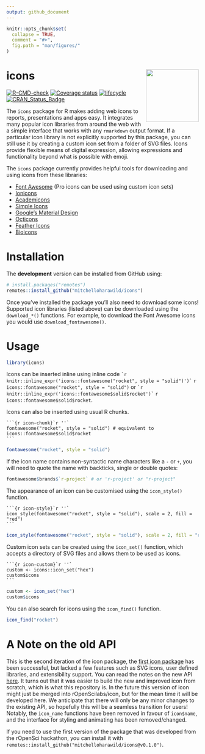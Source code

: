 ```yaml
---
output: github_document
---
```


<!-- README.md is generated from README.Rmd. Please edit that file -->

```r
knitr::opts_chunk$set(
  collapse = TRUE,
  comment = "#>",
  fig.path = "man/figures/"
)
```

# icons <a href='https://pkg.mitchelloharawild.com/icon'><img src='man/figures/logo.png' align="right" height="138" /></a>

[![R-CMD-check](https://github.com/mitchelloharawild/icons/actions/workflows/R-CMD-check.yaml/badge.svg)](https://github.com/mitchelloharawild/icons/actions/workflows/R-CMD-check.yaml)
[![Coverage status](https://codecov.io/gh/mitchelloharawild/icons/branch/master/graph/badge.svg)](https://codecov.io/gh/mitchelloharawild/icon?branch=master)
[![lifecycle](https://img.shields.io/badge/lifecycle-experimental-orange.svg)](https://www.tidyverse.org/lifecycle/#experimental)
[![CRAN_Status_Badge](http://www.r-pkg.org/badges/version/icon)](https://cran.r-project.org/package=icons)
<!-- [![Downloads](http://cranlogs.r-pkg.org/badges/icons?color=brightgreen)](https://cran.r-project.org/package=icons) -->

The `icons` package for R makes adding web icons to reports, presentations and apps easy. It integrates many popular icon libraries from around the web with a simple interface that works with any `rmarkdown` output format. If a particular icon library is not explicitly supported by this package, you can still use it by creating a custom icon set from a folder of SVG files. Icons provide flexible means of digital expression, allowing expressions and functionality beyond what is possible with emoji.

The `icons` package currently provides helpful tools for downloading and using icons from these libraries:

* [Font Awesome](https://github.com/FortAwesome/Font-Awesome/) (Pro icons can be used using custom icon sets)
* [Ionicons](https://github.com/ionic-team/ionicons/)
* [Academicons](https://github.com/jpswalsh/academicons)
* [Simple Icons](https://github.com/simple-icons/simple-icons/)
* [Google's Material Design](https://github.com/google/material-design-icons)
* [Octicons](https://github.com/primer/octicons)
* [Feather Icons](https://github.com/feathericons/feather)
* [Bioicons](https://github.com/duerrsimon/bioicons)

# Installation

The **development** version can be installed from GitHub using:

```r
# install.packages("remotes")
remotes::install_github("mitchelloharawild/icons")
```

Once you've installed the package you'll also need to download some icons! Supported icon libraries (listed above) can be downloaded using the `download_*()` functions. For example, to download the Font Awesome icons you would use `download_fontawesome()`.

# Usage

```r
library(icons)
```

Icons can be inserted inline using inline code `` `r knitr::inline_expr('icons::fontawesome("rocket", style = "solid")')` `` `r icons::fontawesome("rocket", style = "solid")` or `` `r knitr::inline_expr('icons::fontawesome$solid$rocket')` `` `r icons::fontawesome$solid$rocket`.

Icons can also be inserted using usual R chunks.

````
```{r icon-chunk}`r ''`
fontawesome("rocket", style = "solid") # equivalent to icons::fontawesome$solid$rocket
```
````
```r
fontawesome("rocket", style = "solid")
```

If the icon name contains non-syntactic name characters like a `-` or `+`, you will need to quote the name with backticks, single or double quotes:

```r
fontawesome$brands$`r-project` # or 'r-project' or "r-project"
```


The appearance of an icon can be customised using the `icon_style()` function.


````
```{r icon-style}`r ''`
icon_style(fontawesome("rocket", style = "solid"), scale = 2, fill = "red")
```
````
```r
icon_style(fontawesome("rocket", style = "solid"), scale = 2, fill = "red")
```

Custom icon sets can be created using the `icon_set()` function, which accepts a directory of SVG files and allows them to be used as icons.

````
```{r icon-custom}`r ''`
custom <- icons::icon_set("hex")
custom$icons
```
````

```r
custom <- icon_set("hex")
custom$icons
```

You can also search for icons using the `icon_find()` function.

```r
icon_find("rocket")
```

# A Note on the old API

This is the second iteration of the icon package, the [first icon package](https://github.com/ropenscilabs/icon) has been successful, but lacked a few features such as SVG icons, user defined libraries, and extensibility support. You can read the notes on the new API [here](https://github.com/ropenscilabs/icon/issues/19). It turns out that it was easier to build the new and improved icon from scratch, which is what this repository is. In the future this version of icon might just be merged into rOpenScilabs/icon, but for the mean time it will be developed here. We anticipate that there will only be any minor changes to the existing API, so hopefully this will be a seamless transition for users! Notably, the `icon_name` functions have been removed in favour of `icon$name`, and the interface for styling and animating has been removed/changed.

If you need to use the first version of the package that was developed from the rOpenSci hackathon, you can install it with `remotes::install_github("mitchelloharawild/icons@v0.1.0")`.
